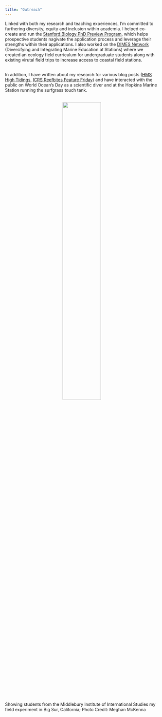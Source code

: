 ```yaml
---
title: "Outreach"
---
```


Linked with both my research and teaching experiences, I'm committed to furthering diversity, equity and inclusion within academia. I helped co-create and run the [Stanford Biology PhD Preview Program](https://biology.stanford.edu/academics/phd-program/stanford-biology-phd-preview-program), which helps prospective students nagivate the application process and leverage their strengths within their applications. I also worked on the [DIMES Network](https://www.nsf.gov/awardsearch/showAward?AWD_ID=2018116) (Diversifying and Integrating Marine Education at Stations) where we created an ecology field curriculum for undergraduate students along with existing virutal field trips to increase access to coastal field stations.  
<br>  


In addition, I have written about my research for various blog posts ([HMS High Tidings](https://hightidings.stanford.edu/2020/06/25/sharky-reefs/), [ICRS Reefbites Feature Friday](https://reefbites.wordpress.com/2020/02/03/feature-friday-jamie-mcdevitt-irwin/)) and have interacted with the public on World Ocean's Day as a scientific diver and at the Hopkins Marine Station running the surfgrass touch tank.  
<br>  

<p align="center">

![](images/IMG_0304.jpeg){width=50%}  
</p>
Showing students from the Middlebury Institute of International Studies my field experiment in Big Sur, California; Photo Credit: Meghan McKenna  